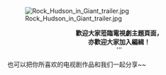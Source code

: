 [[File:Rock_Hudson_in_Giant_trailer.jpg|left]]
<div style="text-align: center;">
<span style="font-size:larger;">







'''歡迎大家蒞臨電視劇主題頁面，<br/>亦歡迎大家加入編緝！'''<br/>'''
</span>
</div>
也可以把你所喜欢的电视剧作品和我们一起分享~~